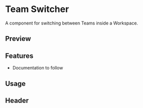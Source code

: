 

<Meta of={TeamSwitcherStories} />

# Team Switcher

A component for switching between Teams inside a Workspace.

## Preview

<Canvas of={TeamSwitcherStories.Default} />

<Controls />

## Features

- Documentation to follow

## Usage


<Source code={importCode} language='ts' dark />
<Source code={usageCode} language='tsx' dark />


<Canvas of={TeamSwitcherStories.Default} />

## Header

<Canvas of={TeamSwitcherStories.Header} />
